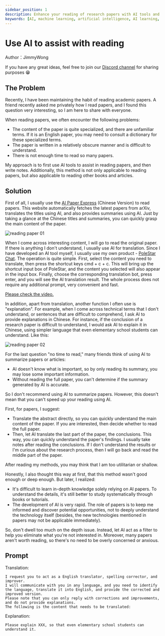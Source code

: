 ```yaml
---
sidebar_position: 1
description: Enhance your reading of research papers with AI tools and improve your reading efficiency and comprehension. In this article, JimmyWong shares his approach to reading papers and how he uses AI tools to overcome common problems such as specialized content, obscure language, and limited time. Join the discussion on Discord and share your own ideas!
keywords: [AI, machine learning, artificial intelligence, AI learning, reading papers, AI-assisted learning, AI best practices, AI use case, AI application case, AI application scenarios, AI application in practice, academic papers, reading efficiency, reading comprehension, AI Paper Express, PoleStar Chat, translation, explanation, technical terms, research papers]
---
```



# Use AI to assist with reading

Author：JimmyWong

If you have any great ideas, feel free to join our [Discord channel](https://discord.gg/B7Z7wjuUPg) for sharing purposes 😁

## The Problem

Recently, I have been maintaining the habit of reading academic papers. A friend recently asked me privately how I read papers, and I found this question very interesting, so I am here to share with everyone. 

When reading papers, we often encounter the following problems: 

- The content of the paper is quite specialized, and there are unfamiliar terms. If it is an English paper, you may need to consult a dictionary for these specialized terms. 
- The paper is written in a relatively obscure manner and is difficult to understand. 
- There is not enough time to read so many papers. 

My approach is to first use AI tools to assist in reading papers, and then write notes. Additionally, this method is not only applicable to reading papers, but also applicable to reading other books and articles.

## Solution

First of all, I usually use the [AI Paper Express](https://briefgpt.xyz/feed/top) (Chinese Version) to read papers. This website automatically fetches the latest papers from arXiv, translates the titles using AI, and also provides summaries using AI. Just by taking a glance at the Chinese titles and summaries, you can quickly grasp the main content of the paper.

![reading paper 01](../assets/img/reading-paper-01.png)

When I come across interesting content, I will go to read the original paper. If there is anything I don't understand, I usually use AI for translation. Since I have developed an AI tool myself, I usually use my own product - [PoleStar Chat](https://github.com/thinkingjimmy/PoleStarChat/releases). 
The operation is quite simple. First, select the content you need to translate, then press the shortcut keys cmd + c + c. This will bring up the shortcut input box of PoleStar, and the content you selected will also appear in the input box. 
Finally, choose the corresponding translation bot, press enter, and you will see the AI translation result. The whole process does not require any additional prompt, very convenient and fast.

<ReactPlayer width = '100%' playing controls url='https://youtu.be/axtY3pkYHIQ' />

[Please check the video.](https://youtu.be/axtY3pkYHIQ)

In addition, apart from translation, another function I often use is "explanation". For example, when I come across technical terms that I don't understand, or sentences that are difficult to comprehend, I ask AI to provide explanations in Chinese. 
For instance, if the conclusion of a research paper is difficult to understand, I would ask AI to explain it in Chinese, using simpler language that even elementary school students can understand. Like this:

![reading paper 02](../assets/img/reading-paper-02.png)

For the last question "no time to read," many friends think of using AI to summarize papers or articles: 

- AI doesn't know what is important, so by only reading its summary, you may lose some important information. 
- Without reading the full paper, you can't determine if the summary generated by AI is accurate.

So I don't recommend using AI to summarize papers. However, this doesn't mean that you can't speed up your reading using AI. 

First, for papers, I suggest: 

- Translate the abstract directly, so you can quickly understand the main content of the paper. If you are interested, then decide whether to read the full paper. 
- Then, let AI translate the last part of the paper, the conclusions. This way, you can quickly understand the paper's findings. I usually take notes after reading the conclusions. If I don't understand the results or I'm curious about the research process, then I will go back and read the middle part of the paper. 

After reading my methods, you may think that I am too utilitarian or shallow. 

Honestly, I also thought this way at first, that this method wasn't good enough or deep enough. But later, I realized: 

- It's difficult to learn in-depth knowledge solely relying on AI papers. To understand the details, it's still better to study systematically through books or tutorials. 
- The development of AI is very rapid. The role of papers is to keep me informed and discover potential opportunities, not to deeply understand the technology itself (besides, the new technologies mentioned in papers may not be applicable immediately). 

So, don't dwell too much on the depth issue. Instead, let AI act as a filter to help you eliminate what you're not interested in. Moreover, many papers aren't worth reading, so there's no need to be overly concerned or anxious.

## Prompt

Translation: 

```
I request you to act as a English translator, spelling corrector, and improver. 
I will communicate with you in any language, and you need to identify the language, translate it into English, and provide the corrected and improved version. 
Please note that you can only reply with corrections and improvements, and do not provide explanations. 
The following is the content that needs to be translated: 
```

Explanation:

```
Please explain XXX, so that even elementary school students can understand it.
```